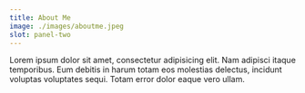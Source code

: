 ```yaml
---
title: About Me
image: ./images/aboutme.jpeg
slot: panel-two
---
```


Lorem ipsum dolor sit amet, consectetur adipisicing elit. Nam adipisci
itaque temporibus. Eum debitis in harum totam eos molestias delectus,
incidunt voluptas voluptates sequi. Totam error dolor eaque vero ullam.
